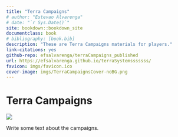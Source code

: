 ```yaml
---
title: "Terra Campaigns"
# author: "Estevao Alvarenga"
# date: "`r Sys.Date()`"
site: bookdown::bookdown_site
documentclass: book
# bibliography: [book.bib]
description: "These are Terra Campaigns materials for players."
link-citations: yes
github-repo: efsalvarenga/terraCampaigns_published
url: https://efsalvarenga.github.io/terraSystemsssssss/
favicon: imgs/favicon.ico
cover-image: imgs/TerraCampaignsCover-noBG.png
---
```


# Terra Campaigns {-}

![](imgs/TerraCampaignsCover-noBg.png)

Write some text about the campaigns.